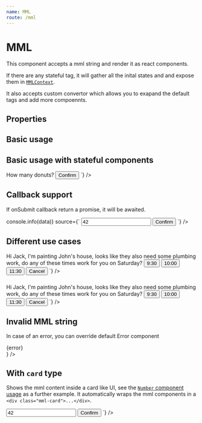 ```yaml
---
name: MML
route: /mml
---
```



# MML

This component accepts a mml string and render it as react components.

If there are any stateful tag, it will gather all the inital states and and expose them in [`MMLContext`](/mml-context).

It also accepts custom convertor which allows you to exapand the default tags and add more compoennts.

## Properties

<Props of={MML} />

## Basic usage

<Playground>
  <MML source="<mml>hi</mml>" />
</Playground>

## Basic usage with stateful components

<Playground>
  <MML
    source={`
      <mml name="donut_form" type="card">
        <text>How many donuts?</text>
        <number name="donuts" value="3" />
        <button>Confirm</button>
      </mml>
    `}
  />
</Playground>

## Callback support

If onSubmit callback return a promise, it will be awaited.

<Playground>
  <MML
    onSubmit={(data) => console.info(data)}
    source={`
      <mml type="card">
        <input name="answer" value="42" />
        <button>Confirm</button>
      </mml>
    `}
  />
</Playground>

## Different use cases

<Playground>
  <MML
    source={`
      <mml>
        <text>Hi Jack, I'm painting John's house, looks like they also need some plumbing work, do any of these times work for you on Saturday?</text>
        <button_list>
          <button name="time" value="9:30">9:30</button>
          <button name="time" value="10:00">10:00</button>
          <button name="time" value="11:30">11:30</button>
          <button name="cancel" value="cancel">Cancel</button>
        </button_list>
      </mml>
    `}
  />
</Playground>

###

<Playground>
  <MML
    source={`
      <mml>
        <text>Hi Jack, I'm painting John's house, looks like they also need some plumbing work, do any of these times work for you on Saturday?</text>
        <button_list>
          <button name="time" value="9:30">9:30</button>
          <button name="time" value="10:00">10:00</button>
          <button name="time" value="11:30">11:30</button>
          <button name="cancel" value="cancel">Cancel</button>
        </button_list>
      </mml>
    `}
  />
</Playground>

## Invalid MML string

In case of an error, you can override default Error component

<Playground>
  <MML source="<mml><invalid /></mml>" Error={({ error }) => <div style={{ color: 'red' }}>{error}</div>} />
</Playground>

## With `card` type

Shows the mml content inside a card like UI, see the [`Number` component usage](/components/number) as a further example. It automatically wraps the mml components in a `<div class="mml-card">...</div>`.

<Playground>
  <MML
    source={`
      <mml type="card">
        <input name="answer" value="42" />
        <button>Confirm</button>
      </mml>
    `}
  />
</Playground>
